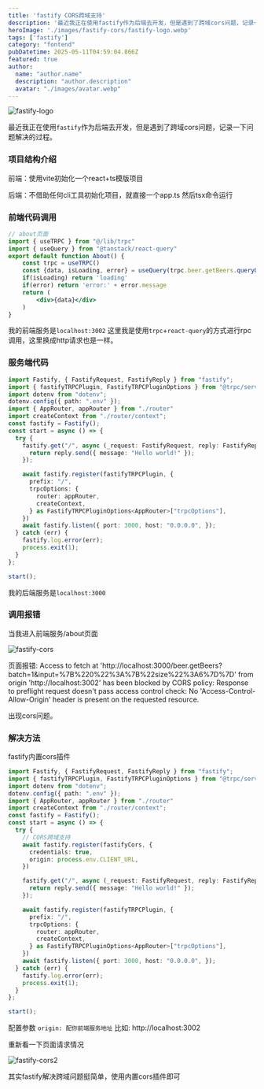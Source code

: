 ```yaml
---
title: 'fastify CORS跨域支持'
description: '最近我正在使用fastify作为后端去开发，但是遇到了跨域cors问题，记录一下问题解决的过程。'
heroImage: './images/fastify-cors/fastify-logo.webp'
tags: ['fastify']
category: "fontend"
pubDatetime: 2025-05-11T04:59:04.866Z
featured: true
author:
  name: "author.name"
  description: "author.description"
  avatar: "./images/avatar.webp"
---
```



<Image src={fastifyLogo} alt="fastify-logo" class="border-4" />

最近我正在使用`fastify`作为后端去开发，但是遇到了跨域cors问题，记录一下问题解决的过程。

### 项目结构介绍

前端：使用vite初始化一个react+ts模版项目

后端：不借助任何cli工具初始化项目，就直接一个app.ts 然后tsx命令运行


### 前端代码调用

```jsx
// about页面
import { useTRPC } from "@/lib/trpc"
import { useQuery } from "@tanstack/react-query"
export default function About() {
    const trpc = useTRPC()
    const {data, isLoading, error} = useQuery(trpc.beer.getBeers.queryOptions({size: 6}))
    if(isLoading) return 'loading'
    if(error) return 'error:' + error.message
    return (
        <div>{data}</div>
    )
}
```
我的前端服务是`localhost:3002`
这里我是使用`trpc`+`react-query`的方式进行rpc调用，这里换成http请求也是一样。


### 服务端代码

```ts
import Fastify, { FastifyRequest, FastifyReply } from "fastify";
import { fastifyTRPCPlugin, FastifyTRPCPluginOptions } from "@trpc/server/adapters/fastify"
import dotenv from "dotenv";
dotenv.config({ path: ".env" });
import { AppRouter, appRouter } from "./router"
import createContext from "./router/context";
const fastify = Fastify();
const start = async () => {
  try {
    fastify.get("/", async (_request: FastifyRequest, reply: FastifyReply) => {
      return reply.send({ message: "Hello world!" });
    });

    await fastify.register(fastifyTRPCPlugin, {
      prefix: "/",
      trpcOptions: {
        router: appRouter,
        createContext,
      } as FastifyTRPCPluginOptions<AppRouter>["trpcOptions"],
    })
    await fastify.listen({ port: 3000, host: "0.0.0.0", });
  } catch (err) {
    fastify.log.error(err);
    process.exit(1);
  }
};

start();

```
我的后端服务是`localhost:3000`



### 调用报错

当我进入前端服务/about页面

<Image src={fastifyCors1} alt="fastify-cors" class="border-4" />

页面报错: Access to fetch at 'http://localhost:3000/beer.getBeers?batch=1&input=%7B%220%22%3A%7B%22size%22%3A6%7D%7D' from origin 'http://localhost:3002' has been blocked by CORS policy: Response to preflight request doesn't pass access control check: No 'Access-Control-Allow-Origin' header is present on the requested resource.

出现cors问题。


### 解决方法

fastify内置cors插件

```ts
import Fastify, { FastifyRequest, FastifyReply } from "fastify";
import { fastifyTRPCPlugin, FastifyTRPCPluginOptions } from "@trpc/server/adapters/fastify"
import dotenv from "dotenv";
dotenv.config({ path: ".env" });
import { AppRouter, appRouter } from "./router"
import createContext from "./router/context";
const fastify = Fastify();
const start = async () => {
  try {
    // CORS跨域支持
    await fastify.register(fastifyCors, {
      credentials: true,
      origin: process.env.CLIENT_URL,
    })

    fastify.get("/", async (_request: FastifyRequest, reply: FastifyReply) => {
      return reply.send({ message: "Hello world!" });
    });

    await fastify.register(fastifyTRPCPlugin, {
      prefix: "/",
      trpcOptions: {
        router: appRouter,
        createContext,
      } as FastifyTRPCPluginOptions<AppRouter>["trpcOptions"],
    })
    await fastify.listen({ port: 3000, host: "0.0.0.0", });
  } catch (err) {
    fastify.log.error(err);
    process.exit(1);
  }
};

start();

```

配置参数 `origin: 配你前端服务地址` 比如: http://localhost:3002 

重新看一下页面请求情况

<Image src={fastifyCors2} alt="fastify-cors2" class="border-4" />


其实fastify解决跨域问题挺简单，使用内置cors插件即可